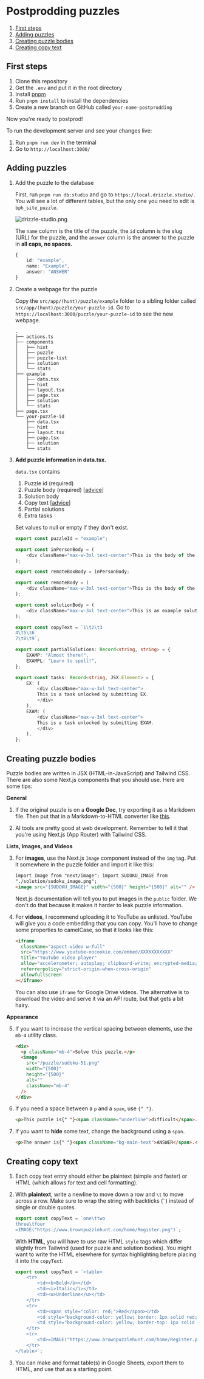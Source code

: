 # Postprodding puzzles

1. [First steps](#first-steps)
2. [Adding puzzles](#adding-puzzles)
3. [Creating puzzle bodies](#creating-puzzle-bodies)
4. [Creating copy text](#creating-copy-text)

## First steps

1. Clone this repository
2. Get the `.env` and put it in the root directory
3. Install [pnpm](https://pnpm.io/)
4. Run `pnpm install` to install the dependencies
5. Create a new branch on GitHub called `your-name-postprodding`

Now you're ready to postprod!

To run the development server and see your changes live:

1. Run `pnpm run dev` in the terminal
2. Go to `http://localhost:3000/`

## Adding puzzles

1. Add the puzzle to the database

   First, run `pnpm run db:studio` and go to `https://local.drizzle.studio/`. You will see a lot of different tables, but the only one you need to edit is `bph_site_puzzle`.

   ![drizzle-studio.png](/docs/drizzle-studio.png)

   The `name` column is the title of the puzzle, the `id` column is the slug (URL) for the puzzle, and the `answer` column is the answer to the puzzle in **all caps, no spaces.**

   ```ts
   {
       id: "example",
       name: "Example",
       answer: "ANSWER"
   }
   ```

2. Create a webpage for the puzzle

   Copy the `src/app/(hunt)/puzzle/example` folder to a sibling folder called `src/app/(hunt)/puzzle/your-puzzle-id`.
   Go to `https://localhost:3000/puzzle/your-puzzle-id` to see the new webpage.

   ```
   .
   ├── actions.ts
   ├── components
   │   ├── hint
   │   ├── puzzle
   │   ├── puzzle-list
   │   ├── solution
   │   └── stats
   ├── example
   │   ├── data.tsx
   │   ├── hint
   │   ├── layout.tsx
   │   ├── page.tsx
   │   ├── solution
   │   └── stats
   ├── page.tsx
   └── your-puzzle-id
       ├── data.tsx
       ├── hint
       ├── layout.tsx
       ├── page.tsx
       ├── solution
       └── stats
   ```

3. **Add puzzle information in data.tsx.**

   `data.tsx` contains

   1. Puzzle id (required)
   2. Puzzle body (required) [[advice](#creating-puzzle-bodies)]
   3. Solution body
   4. Copy text [[advice](#creating-copy-text)]
   5. Partial solutions
   6. Extra tasks

   Set values to null or empty if they don't exist.

   ```ts
   export const puzzleId = "example";

   export const inPersonBody = (
       <div className="max-w-3xl text-center">This is the body of the puzzle.</div>
   );

   export const remoteBoxBody = inPersonBody;

   export const remoteBody = (
       <div className="max-w-3xl text-center">This is the body of the remote puzzle.</div>
   );

   export const solutionBody = (
       <div className="max-w-3xl text-center">This is an example solution.</div>
   );

   export const copyText = `1\t2\t3
   4\t5\t6
   7\t8\t9`;

   export const partialSolutions: Record<string, string> = {
       EXAMP: "Almost there!",
       EXAMPL: "Learn to spell!",
   };

   export const tasks: Record<string, JSX.Element> = {
       EX: (
           <div className="max-w-3xl text-center">
           This is a task unlocked by submitting EX.
           </div>
       ),
       EXAM: (
           <div className="max-w-3xl text-center">
           This is a task unlocked by submitting EXAM.
           </div>
       ),
   };
   ```

## Creating puzzle bodies

Puzzle bodies are written in JSX (HTML-in-JavaScript) and Tailwind CSS. There are also some Next.js components that you should use.
Here are some tips:

**General**

1. If the original puzzle is on a **Google Doc**, try exporting it as a Markdown file. Then put that in a Markdown-to-HTML converter like [this](https://markdowntohtml.com/).

2. AI tools are pretty good at web development. Remember to tell it that you're using Next.js (App Router) with Tailwind CSS.

**Lists, Images, and Videos**

3. For **images**, use the Next.js `Image` component instead of the `img` tag. Put it somewhere in the puzzle folder and import it like this:

   ```html
   import Image from "next/image"; import SUDOKU_IMAGE from
   "./solution/sudoku_image.png";
   <image src="{SUDOKU_IMAGE}" width="{500}" height="{500}" alt="" />
   ```

   Next.js documentation will tell you to put images in the `public` folder. We don't do that because it makes it harder to leak puzzle information.

4. For **videos**, I recommend uploading it to YouTube as unlisted. YouTube will give you a code embedding that you can copy. You'll have to change some properties to camelCase, so that it looks like this:

   ```html
   <iframe
     className="aspect-video w-full"
     src="https://www.youtube-nocookie.com/embed/XXXXXXXXXXX"
     title="YouTube video player"
     allow="accelerometer; autoplay; clipboard-write; encrypted-media; gyroscope; picture-in-picture; web-share"
     referrerpolicy="strict-origin-when-cross-origin"
     allowfullscreen
   ></iframe>
   ```

   You can also use `iframe` for Google Drive videos. The alternative is to download the video and serve it via an API route, but that gets a bit hairy.

**Appearance**

5. If you want to increase the vertical spacing between elements, use the `mb-4` utility class.

   ```html
   <div>
     <p className="mb-4">Solve this puzzle.</p>
     <image
       src="/puzzle/sudoku-51.png"
       width="{500}"
       height="{500}"
       alt=""
       className="mb-4"
     />
   </div>
   ```

6. If you need a space between a `p` and a `span`, use `{" "}`.

   ```html
   <p>This puzzle is{" "}<span className="underline">difficult</span>.</p>
   ```

7. If you want to **hide** some text, change the background using a `span`.

   ```html
   <p>The answer is{" "}<span className="bg-main-text">ANSWER</span>.</p>
   ```

## Creating copy text

1. Each copy text entry should either be plaintext (simple and faster) or HTML (which allows for text and cell formatting).

2. With **plaintext**, write a newline to move down a row and `\t` to move across a row. Make sure to wrap the string with backticks (`` ` ``) instead of single or double quotes.

   ```ts
   export const copyText = `one\ttwo
   three\tfour
   =IMAGE("https://www.brownpuzzlehunt.com/home/Register.png")`;
   ```

   With **HTML**, you will have to use raw HTML `style` tags which differ slightly from Tailwind (used for puzzle and solution bodies). You might want to write the HTML elsewhere for syntax highlighting before placing it into the `copyText`.

   ```ts
   export const copyText = `<table>
       <tr>
           <td><b>Bold</b></td>
           <td><i>Italic</i></td>
           <td><u>Underline</u></td>
       </tr>
       <tr>
           <td><span style="color: red;">Red</span></td>
           <td style="background-color: yellow; border: 1px solid red;">Cell</td>
           <td style="background-color: yellow; border-top: 1px solid #452c63;">Cell</td>
       </tr>
       <tr>
           <td>=IMAGE("https://www.brownpuzzlehunt.com/home/Register.png")</td>
       </tr>
   </table>`;
   ```

3. You can make and format table(s) in Google Sheets, export them to HTML, and use that as a starting point.
